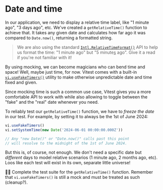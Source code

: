 # Date and time

In our application, we need to display a relative time label, like "1 minute ago", "3 days ago", etc. We've created a `getRelativeTime()` function to achieve that. It takes any given date and calculates how far ago it was compared to `Date.now()`, returning a formatted string.

<CodeFile file="get-relative-time.ts" />

> We are also using the standard [`Intl.RelativeTimeFormat()`](https://developer.mozilla.org/en-US/docs/Web/JavaScript/Reference/Global_Objects/Intl/RelativeTimeFormat) API to help us format the time: "1 minute ago" but "5 minute<u>s</u> ago". Give it a read if you're not familiar with it!

By using mocking, we can become magicians who can bend time and space! Well, maybe just time, for now. Vitest comes with a built-in [`vi.useFakeTimers()`](https://vitest.dev/api/vi.html#vi-usefaketimers) utility to make otherwise unpredictable date and time fixed and given.

Since mocking time is such a common use case, Vitest gives you a more comfortable API to work with while also allowing to toggle between the "fake" and the "real" date whenever you need.

To reliably test our `getRelativeTime()` function, we have to _freeze the date_ in our test. For example, by setting it to always be the 1st of June 2024:

```ts
vi.useFakeTimers()
vi.setSystemTime(new Date('2024-06-01 00:00:00.000Z'))

// Any "new Date()" or "Date.now()" calls past this point
// will resolve to the midnight of the 1st of June 2024.
```

But this is, of course, not enough. We don't need a specific date but _different_ days to model relative scenarios (1 minute ago, 2 months ago, etc). Loos like each test will exist in its own, separate little universe!

👨‍💼 Complete the test suite for the `getRelativeTime()` function. Remember that `vi.useFakeTimers()` is still a mock and must be treated as such (cleanup?).
